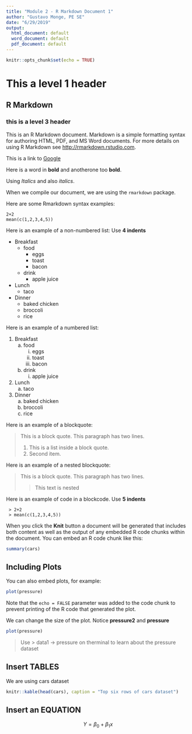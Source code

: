 ```yaml
---
title: "Module 2 - R Markdown Document 1"
author: "Gustavo Monge, PE SE"
date: "6/29/2019"
output:
  html_document: default
  word_document: default
  pdf_document: default
---
```


```r
knitr::opts_chunk$set(echo = TRUE)
```

# This a level 1 header

## R Markdown

### this is a level 3 header

This is an R Markdown document. Markdown is a simple formatting syntax for authoring HTML, PDF, and MS Word documents. For more details on using R Markdown see <http://rmarkdown.rstudio.com>.

This is a link to [Google](http://google.com)

Here is a word in **bold** and anotherone too __bold__.

Using *Italics* and also _italics_.

When we compile our document, we are using the `rmarkdown` package.

Here are some Rmarkdown syntax examples:

```
2+2
mean(c(1,2,3,4,5))
```
Here is an example of a non-numbered list: Use **4 indents**

* Breakfast
    - food
        + eggs
        + toast
        + bacon
    - drink
        + apple juice
* Lunch
    - taco
* Dinner
    - baked chicken
    - broccoli
    - rice

Here is an example of a numbered list:

1. Breakfast
    a. food
        i. eggs
        ii. toast
        iii. bacon
    b. drink
        i. apple juice
2. Lunch
    a. taco
3. Dinner
    a. baked chicken
    b. broccoli
    c. rice

Here is an example of a blockquote:

> This is a block quote. This
> paragraph has two lines.
>
> 1. This is a list inside a block quote.
> 2. Second item.


Here is an example of a nested blockquote:

> This is a block quote. This
> paragraph has two lines.
>
> > This text is nested

Here is an example of code in a blockcode. Use **5 indents**

     > 2+2
     > mean(c(1,2,3,4,5))

When you click the **Knit** button a document will be generated that includes both content as well as the output of any embedded R code chunks within the document. You can embed an R code chunk like this:

```r
summary(cars)
```

## Including Plots

You can also embed plots, for example:

```r
plot(pressure)
```

Note that the `echo = FALSE` parameter was added to the code chunk to prevent printing of the R code that generated the plot.

We can change the size of the plot. Notice **pressure2** and **pressure**

```r
plot(pressure)
```

> Use >   data1 -> pressure on therminal to learn about the pressure dataset

## Insert TABLES

We are using cars dataset 

```r
knitr::kable(head(cars), caption = "Top six rows of cars dataset")

```

## Insert an EQUATION

$$ Y = \beta_0 + \beta_1 x $$